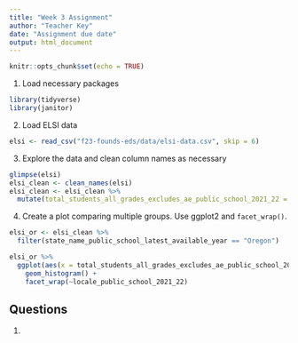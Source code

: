 ```yaml
---
title: "Week 3 Assignment"
author: "Teacher Key"
date: "Assignment due date"
output: html_document
---
```


```r
knitr::opts_chunk$set(echo = TRUE)
```

1.  Load necessary packages

```r
library(tidyverse)
library(janitor)
```

2.  Load ELSI data

```r
elsi <- read_csv("f23-founds-eds/data/elsi-data.csv", skip = 6)
```

3.  Explore the data and clean column names as necessary

```r
glimpse(elsi)
elsi_clean <- clean_names(elsi)
elsi_clean <- elsi_clean %>% 
  mutate(total_students_all_grades_excludes_ae_public_school_2021_22 = as.numeric(total_students_all_grades_excludes_ae_public_school_2021_22))
```

4.   Create a plot comparing multiple groups. Use ggplot2 and `facet_wrap()`.
```r
elsi_or <- elsi_clean %>% 
  filter(state_name_public_school_latest_available_year == "Oregon")

elsi_or %>% 
  ggplot(aes(x = total_students_all_grades_excludes_ae_public_school_2021_22)) +
    geom_histogram() +
    facet_wrap(~locale_public_school_2021_22)
```

## Questions
1. 



